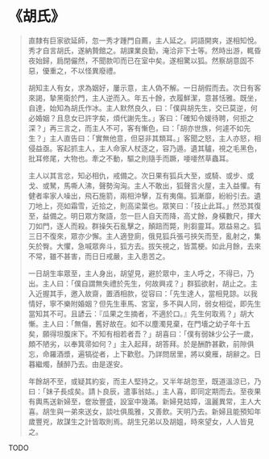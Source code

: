 # 《胡氏》

> 直隸有巨家欲延師，忽一秀才踵門自薦，主人延之。詞語開爽，遂相知悅。秀才自言胡氏，遂納贄館之。胡課業良勤，淹洽非下士等。然時出游，輒昏夜始歸，扃閉儼然，不聞款叩而已在室中矣。遂相驚以狐。然察胡意固不惡，優重之，不以怪異廢禮。
>
> 胡知主人有女，求為姻好，屢示意，主人偽不解。一日胡假而去。次日有客來謁，摯黑衛於門，主人逆而入。年五十餘，衣履鮮潔，意甚恬雅。既坐，自達，始知為胡氏作冰。主人默然良久，曰：「僕與胡先生，交已莫逆，何必婚姻？且息女已許字矣，煩代謝先生。」客曰：「確知令媛待聘，何拒之深？」再三言之，而主人不可，客有慚色，曰：「胡亦世族，何遽不如先生？」主人直告曰：「實無他意，但惡非其類耳。」客聞之怒，主人亦怒，相侵益亟。客起抓主人，主人命家人杖逐之，容乃遁。遺其驢，視之毛黑色，批耳修尾，大物也。牽之不動，驅之則隨手而蹶，喓喓然草蟲耳。
>
> 主人以其言忿，知必相仇，戒備之。次日果有狐兵大至，或騎、或步、或戈、或駑，馬嘶人沸，聲勢洶洶。主人不敢出，狐聲言火屋，主入益懼。有健者率家人噪出，飛石施箭，兩相沖擊，互有夷傷。狐漸靡，紛紛引去。遺刀地上，亮如霜雪，近拾之，則高梁葉也。眾笑曰：「技止此耳。」然恐其復至，益備之。明日眾方聚語，忽一巨人自天而降，高丈餘，身橫數尺，揮大刀如門，逐人而殺。群操矢石亂擊之，顛踣而斃，則芻靈耳。眾益易之。狐三日不復來，眾亦少懈。主人適登廁，俄見狐兵張弓挾矢而至，亂射之，集矢於臀。大懼，急喊眾奔斗，狐方去。拔矢視之，皆蒿梗。如此月餘，去來不常，雖不甚害，而日日戒嚴，主入患苦之。
>
> 一日胡生率眾至，主人身出，胡望見，避於眾中，主人呼之，不得已，乃出。主人曰：「僕自謂無失禮於先生，何故興戎？」群狐欲射，胡止之。主入近握其手，邀入故齋，置酒相款，從容曰：「先生達人，當相見諒。以我情好，寧不樂附婚姻？但先生車馬、宮室，多不與人同，弱女相從，即先生當知其不可。且諺云：『瓜果之生摘者，不適於口。』先生何取焉？」胡大慚。主人曰：「無傷，舊好故在。如不以塵濁見棄，在門墻之幼子年十五矣，願得坦腹床下。不知有相若者吾？」胡喜曰：「僕有弱妹少公子一歲，頗不陋劣，以奉箕帚如何？」主入起拜，胡答拜。於是酬酢甚歡，前隙俱忘，命羅酒漿，遍犒從者，上下歡慰。乃詳問居里，將以奠雁，胡辭之。日暮繼燭，醺醉乃去。由是遂安。
>
> 年餘胡不至，或疑其約妄，而主人堅持之。又半年胡忽至，既道溫涼已，乃曰：「妹子長成矣。請卜良辰，遣事翁姑。」主人喜，即同定期而去。至夜果有輿馬送新婦至，奩妝豐盛，設室中幾滿。新婦見姑嫜，溫麗異常，主人大喜。胡生與一弟來送女，談吐俱風雅，又善飲。天明乃去。新婦且能預知年歲豐兇，故謀生之計皆取則焉。胡生兄弟以及胡媼，時來望女，人人皆見之。

TODO
